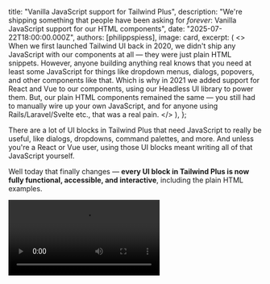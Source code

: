 

  title: "Vanilla JavaScript support for Tailwind Plus",
  description:
    "We're shipping something that people have been asking for _forever_: Vanilla JavaScript support for our HTML components",
  date: "2025-07-22T18:00:00.000Z",
  authors: [philippspiess],
  image: card,
  excerpt: (
    <>
      When we first launched Tailwind UI back in 2020, we didn't ship any JavaScript with our components at all — they
      were just plain HTML snippets. However, anyone building anything real knows that you need at least some JavaScript
      for things like dropdown menus, dialogs, popovers, and other components like that. Which is why in 2021 we added
      support for React and Vue to our components, using our Headless UI library to power them. But, our plain HTML
      components remained the same — you still had to manually wire up your own JavaScript, and for anyone using
      Rails/Laravel/Svelte etc., that was a real pain.
    </>
  ),
};

There are a lot of UI blocks in Tailwind Plus that need JavaScript to really be useful, like dialogs, dropdowns, command palettes, and more. And unless you're a React or Vue user, using those UI blocks meant writing all of that JavaScript yourself.

Well today that finally changes — **every UI block in Tailwind Plus is now fully functional, accessible, and interactive**, including the plain HTML examples.

<Video src="https://assets.tailwindcss.com/blog/vanilla-js-support-for-tailwind-plus/intro-video.mp4" videoClasses="aspect-[1536/804] object-cover"/>

```html
<el-dropdown class="relative inline-block text-left">
  <button class="inline-flex w-full justify-center gap-x-1.5 rounded-md bg-white px-3 py-2 text-sm font-semibold text-gray-900 shadow-xs ring-1 ring-gray-300 ring-inset hover:bg-gray-50">
    Options
    <svg viewBox="0 0 20 20" fill="currentColor" data-slot="icon" aria-hidden="true" class="-mr-1 size-5 text-gray-400">
      <path d="M5.22 8.22a.75.75 0 0 1 1.06 0L10 11.94l3.72-3.72a.75.75 0 1 1 1.06 1.06l-4.25 4.25a.75.75 0 0 1-1.06 0L5.22 9.28a.75.75 0 0 1 0-1.06Z" clip-rule="evenodd" fill-rule="evenodd" />
    </svg>
  </button>

  <el-menu anchor="bottom end" popover class="w-56 origin-top-right rounded-md bg-white shadow-lg ring-1 ring-black/5 transition transition-discrete [--anchor-gap:--spacing(2)] focus:outline-hidden data-closed:scale-95 data-closed:transform data-closed:opacity-0 data-enter:duration-100 data-enter:ease-out data-leave:duration-75 data-leave:ease-in">
    <div class="py-1">
      <a href="#" class="block px-4 py-2 text-sm text-gray-700 focus:bg-gray-100 focus:text-gray-900 focus:outline-hidden">Account settings</a>
      <a href="#" class="block px-4 py-2 text-sm text-gray-700 focus:bg-gray-100 focus:text-gray-900 focus:outline-hidden">Support</a>
      <a href="#" class="block px-4 py-2 text-sm text-gray-700 focus:bg-gray-100 focus:text-gray-900 focus:outline-hidden">License</a>
      <form action="#" method="POST">
        <button type="submit" class="block w-full px-4 py-2 text-left text-sm text-gray-700 focus:bg-gray-100 focus:text-gray-900 focus:outline-hidden">Sign out</button>
      </form>
    </div>
  </el-menu>
</el-dropdown>
```

Now you can use any [dropdown](https://tailwindcss.com/plus/ui-blocks/application-ui/elements/dropdowns), [command palette](https://tailwindcss.com/plus/ui-blocks/application-ui/navigation/command-palettes), [dialog](https://tailwindcss.com/plus/ui-blocks/application-ui/overlays/modal-dialogs), [drawer](https://tailwindcss.com/plus/ui-blocks/application-ui/overlays/drawers), and more in any project you're working on — no JavaScript framework required.


## No framework required

To pull this off, we built `@tailwindplus/elements` — a library we're releasing exclusively for [Tailwind Plus](https://tailwindcss.com/plus) customers.

Elements is a collection of headless [custom elements](https://developer.mozilla.org/en-US/docs/Web/API/Web_components/Using_custom_elements) that wrap up all of the complex behavior needed to build custom interactive UIs using just HTML, and can be styled any way you like using utility classes or custom CSS.

Instead of being coupled to a specific JavaScript framework, these custom elements work anywhere you can use a `<script>` tag:

```html
/* [!code filename:index.html] */
<script src="https://cdn.jsdelivr.net/npm/@tailwindplus/elements@1" type="module"></script>
```

Here's what it looks like to build a [custom select](https://tailwindcss.com/plus/ui-blocks/application-ui/forms/select-menus#component-e0f6280e5501d69e188768909fda485e) with Elements:

<Video src="https://assets.tailwindcss.com/blog/vanilla-js-support-for-tailwind-plus/select.mp4" alt="Select" />

```html
<label for="select" class="block text-sm/6 font-medium text-gray-900">Assigned to</label>
<!-- [!code highlight:2] -->
<el-select id="select" name="selected" value="4" class="mt-2 block">
  <button type="button" class="grid w-full cursor-default grid-cols-1 ...">
    <!-- [!code highlight:2] -->
    <el-selectedcontent></el-selectedcontent>
    <svg viewBox="0 0 16 16" fill="currentColor" aria-hidden="true" class="col-start-1 row-start-1 ...">
      <!-- ... -->
    </svg>
  </button>

  <!-- [!code highlight:2] -->
  <el-options anchor="bottom start" popover class="max-h-60 w-(--button-width) [--anchor-gap:--spacing(1)] ...">
      <!-- [!code highlight:2] -->
    <el-option value="1" class="group/option relative block focus:bg-indigo-600 ...">
      <div class="flex items-center">
        <span aria-hidden="true" class="inline-block size-2 shrink-0 ..."></span>
        <span class="ml-3 block group-aria-selected/option:font-semibold ...">
          Wade Cooper
          <span class="sr-only"> is online</span>
        </span>
      </div>
      <span class="group-not-aria-selected/option:hidden group-focus/option:text-white in-[el-selectedcontent]:hidden ...">
        <svg viewBox="0 0 20 20" fill="currentColor" data-slot="icon" aria-hidden="true" class="size-5">
            <!-- ... -->
        </svg>
      </span>
      <!-- [!code highlight:2] -->
    </el-option>
    <!-- ... -->
    <!-- [!code highlight:2] -->
  </el-options>
  <!-- [!code highlight:2] -->
</el-select>
```

See those custom HTML elements like `<el-select>` and `<el-options>`? Those are the secret sauce that make everything work, including automatic ARIA attribute management, focus handling, keyboard support, and more.

You can even build something as sophisticated as a custom [command palette](https://tailwindcss.com/plus/ui-blocks/application-ui/navigation/command-palettes#component-5e859372042e1b3b308dc51f3ac8bad6) with Elements, without having to write any of your own JavaScript:

<Video src="https://assets.tailwindcss.com/blog/vanilla-js-support-for-tailwind-plus/command-palette-demo.mp4" videoClasses="aspect-[1536/912] object-cover"/>


```html
<button command="show-modal" commandfor="dialog" class="rounded-md bg-white/80 px-2.5 py-1.5 text-sm font-semibold text-gray-900 hover:bg-white/90">Open command palette</button>

<!-- [!code highlight:2] -->
<el-dialog class="group/dialog">
  <dialog id="dialog" class="backdrop:bg-transparent">
    <div class="fixed inset-0 bg-gray-500/25 transition-opacity group-data-closed/dialog:opacity-0 group-data-enter/dialog:duration-300 group-data-enter/dialog:ease-out group-data-leave/dialog:duration-200 group-data-leave/dialog:ease-in"></div>

    <div tabindex="0" class="fixed inset-0 w-screen overflow-y-auto p-4 focus:outline-none sm:p-6 md:p-20">
      <!-- [!code highlight:3] -->
      <el-dialog-panel class="mx-auto block max-w-3xl transform overflow-hidden rounded-xl bg-white shadow-2xl ring-1 ring-black/5 transition-all group-data-closed/dialog:scale-95 group-data-closed/dialog:opacity-0 group-data-enter/dialog:duration-300 group-data-enter/dialog:ease-out group-data-leave/dialog:duration-200 group-data-leave/dialog:ease-in">
        <el-command-palette class="divide-y divide-gray-100">
          <div class="grid grid-cols-1">
            <input type="text" autofocus placeholder="Search..." class="col-start-1 row-start-1 h-12 w-full pr-4 pl-11 text-base text-gray-900 outline-hidden placeholder:text-gray-400 sm:text-sm" />
            <svg viewBox="0 0 20 20" fill="currentColor" data-slot="icon" aria-hidden="true" class="pointer-events-none col-start-1 row-start-1 ml-4 size-5 self-center text-gray-400">
              <path d="M9 3.5a5.5 5.5 0 1 0 0 11 5.5 5.5 0 0 0 0-11ZM2 9a7 7 0 1 1 12.452 4.391l3.328 3.329a.75.75 0 1 1-1.06 1.06l-3.329-3.328A7 7 0 0 1 2 9Z" clip-rule="evenodd" fill-rule="evenodd" />
            </svg>
          </div>

          <div class="flex transform-gpu divide-x divide-gray-100">
            <div class="max-h-96 min-w-0 flex-auto scroll-py-4 overflow-y-auto px-6 py-4">
              <!-- [!code highlight:3] -->
              <el-command-list class="-mx-2 block text-sm text-gray-700">
                <el-defaults>
                  <h2 class="mx-2 mt-2 mb-4 text-xs font-semibold text-gray-500">Recent searches</h2>
                  <div class="text-sm text-gray-700">
                    <a id="person-suggestion-6" href="#" class="group flex cursor-default items-center rounded-md p-2 select-none focus:outline-hidden aria-selected:bg-gray-100 aria-selected:text-gray-900">
                      <img src="https://images.unsplash.com/photo-1472099645785-5658abf4ff4e?ixlib=rb-1.2.1&ixid=eyJhcHBfaWQiOjEyMDd9&auto=format&fit=facearea&facepad=2&w=256&h=256&q=80" alt="" class="size-6 flex-none rounded-full" />
                      <span class="ml-3 flex-auto truncate">Tom Cook</span>
                      <svg viewBox="0 0 20 20" fill="currentColor" data-slot="icon" aria-hidden="true" class="ml-3 hidden size-5 flex-none text-gray-400 group-aria-selected:block">
                        <path d="M8.22 5.22a.75.75 0 0 1 1.06 0l4.25 4.25a.75.75 0 0 1 0 1.06l-4.25 4.25a.75.75 0 0 1-1.06-1.06L11.94 10 8.22 6.28a.75.75 0 0 1 0-1.06Z" clip-rule="evenodd" fill-rule="evenodd" />
                      </svg>
                    </a>
                   <!-- ... -->
                  </div>
                  <!-- [!code highlight:2] -->
                </el-defaults>
                <!-- [!code highlight:2] -->
                <el-command-group hidden class="sm:h-96">
                  <a id="person-1" href="#" hidden class="group flex cursor-default items-center rounded-md p-2 select-none focus:outline-hidden aria-selected:bg-gray-100 aria-selected:text-gray-900">
                    <img src="https://images.unsplash.com/photo-1494790108377-be9c29b29330?ixlib=rb-1.2.1&ixid=eyJhcHBfaWQiOjEyMDd9&auto=format&fit=facearea&facepad=2&w=256&h=256&q=80" alt="" class="size-6 flex-none rounded-full" />
                    <span class="ml-3 flex-auto truncate">Leslie Alexander</span>
                    <svg viewBox="0 0 20 20" fill="currentColor" data-slot="icon" aria-hidden="true" class="ml-3 hidden size-5 flex-none text-gray-400 group-aria-selected:block">
                      <path d="M8.22 5.22a.75.75 0 0 1 1.06 0l4.25 4.25a.75.75 0 0 1 0 1.06l-4.25 4.25a.75.75 0 0 1-1.06-1.06L11.94 10 8.22 6.28a.75.75 0 0 1 0-1.06Z" clip-rule="evenodd" fill-rule="evenodd" />
                    </svg>
                  </a>
                  <!-- ... -->
                  <!-- [!code highlight:4] -->
                </el-command-group>
              </el-command-list>
              <el-no-results hidden class="block px-6 py-14 text-center text-sm sm:px-14">
                <svg viewBox="0 0 24 24" fill="none" stroke="currentColor" stroke-width="1.5" data-slot="icon" aria-hidden="true" class="mx-auto size-6 text-gray-400">
                  <path d="M15 19.128a9.38 9.38 0 0 0 2.625.372 9.337 9.337 0 0 0 4.121-.952 4.125 4.125 0 0 0-7.533-2.493M15 19.128v-.003c0-1.113-.285-2.16-.786-3.07M15 19.128v.106A12.318 12.318 0 0 1 8.624 21c-2.331 0-4.512-.645-6.374-1.766l-.001-.109a6.375 6.375 0 0 1 11.964-3.07M12 6.375a3.375 3.375 0 1 1-6.75 0 3.375 3.375 0 0 1 6.75 0Zm8.25 2.25a2.625 2.625 0 1 1-5.25 0 2.625 2.625 0 0 1 5.25 0Z" stroke-linecap="round" stroke-linejoin="round" />
                </svg>
                <p class="mt-4 font-semibold text-gray-900">No people found</p>
                <p class="mt-2 text-gray-500">We couldn't find anything with that term. Please try again.</p>
                <!-- [!code highlight:2] -->
              </el-no-results>
            </div>

            <!-- [!code highlight:2] -->
            <el-command-preview for="person-1" hidden class="h-96 w-1/2 flex-none flex-col divide-y divide-gray-100 overflow-y-auto sm:flex">
              <div class="flex-none p-6 text-center">
                <img src="https://images.unsplash.com/photo-1494790108377-be9c29b29330?ixlib=rb-1.2.1&ixid=eyJhcHBfaWQiOjEyMDd9&auto=format&fit=facearea&facepad=2&w=256&h=256&q=80" alt="" class="mx-auto size-16 rounded-full" />
                <h2 class="mt-3 font-semibold text-gray-900">Leslie Alexander</h2>
                <p class="text-sm/6 text-gray-500">Co-Founder / CEO</p>
              </div>
              <div class="flex flex-auto flex-col justify-between p-6">
                <dl class="grid grid-cols-1 gap-x-6 gap-y-3 text-sm text-gray-700">
                  <dt class="col-end-1 font-semibold text-gray-900">Phone</dt>
                  <dd>1-493-747-9031</dd>
                  <dt class="col-end-1 font-semibold text-gray-900">URL</dt>
                  <dd class="truncate"><a href="https://example.com" class="text-indigo-600 underline">https://example.com</a></dd>
                  <dt class="col-end-1 font-semibold text-gray-900">Email</dt>
                  <dd class="truncate"><a href="mailto:lesliealexander@example.com" class="text-indigo-600 underline">lesliealexander@example.com</a></dd>
                </dl>
                <button type="button" class="mt-6 w-full rounded-md bg-indigo-600 px-3 py-2 text-sm font-semibold text-white shadow-xs hover:bg-indigo-500 focus-visible:outline-2 focus-visible:outline-offset-2 focus-visible:outline-indigo-600">Send message</button>
              </div>
              <!-- [!code highlight:2] -->
            </el-command-preview>
            <!-- ... -->
          </div>
          <!-- [!code highlight:3] -->
        </el-command-palette>
      </el-dialog-panel>
    </div>
  </dialog>
  <!-- [!code highlight:2] -->
</el-dialog>
```

To support all of the UI blocks in Tailwind Plus, we're shipping the following primitives in this first release of Elements:

- [Autocomplete](https://tailwindcss.com/plus/ui-blocks/documentation/autocomplete) — for building things like custom [Comboboxes](https://tailwindcss.com/plus/ui-blocks/application-ui/forms/comboboxes).
- [Command palette](https://tailwindcss.com/plus/ui-blocks/documentation/command-palette) — for building custom [Command Palettes](https://tailwindcss.com/plus/ui-blocks/application-ui/navigation/command-palettes).
- [Dialog](https://tailwindcss.com/plus/ui-blocks/documentation/dialog) — for building custom [Modal Dialogs](https://tailwindcss.com/plus/ui-blocks/application-ui/overlays/modal-dialogs), [Drawers](https://tailwindcss.com/plus/ui-blocks/application-ui/overlays/drawers), and more.
- [Disclosure](https://tailwindcss.com/plus/ui-blocks/documentation/disclosure) — for building collapsible [FAQs](https://tailwindcss.com/plus/ui-blocks/marketing/sections/faq-sections#component-8699d80b13ef524eb573e54b4d4b89d1), mobile menus in [Navbars](https://tailwindcss.com/plus/ui-blocks/application-ui/navigation/navbars), and more.
- [Dropdown menu](https://tailwindcss.com/plus/ui-blocks/documentation/dropdown-menu) — for building custom [Dropdowns](https://tailwindcss.com/plus/ui-blocks/application-ui/elements/dropdowns), of course.
- [Popover](https://tailwindcss.com/plus/ui-blocks/documentation/popover) — for building custom [Flyout Menus](https://tailwindcss.com/plus/ui-blocks/marketing/elements/flyout-menus) and more.
- [Select](https://tailwindcss.com/plus/ui-blocks/documentation/select) — for building custom [Select Menus](https://tailwindcss.com/plus/ui-blocks/application-ui/forms/select-menus#component-8298198b136afab3bb19391ae716077f).
- [Tabs](https://tailwindcss.com/plus/ui-blocks/documentation/tabs) — for building custom tabs, like we use in custom [Textareas](https://tailwindcss.com/plus/ui-blocks/application-ui/forms/textareas#component-532d35bcb49664c16a4f877d71658b12) and [Product Overviews](https://tailwindcss.com/plus/ui-blocks/ecommerce/components/product-overviews#component-13a89c2dc50a31afd66541dc28fa3c13).

If you're a Tailwind Plus customer, head over to the brand new [Elements documentation](https://tailwindcss.com/plus/ui-blocks/documentation/elements) to learn more about how everything works and check out some examples.

## Leveraging the modern web

We leaned on a lot of modern platform features to keep Elements as light and native as a possible.

- [Custom elements](https://developer.mozilla.org/en-US/docs/Web/API/Web_components/Using_custom_elements) as a cross-platform component abstraction.
- [The `popover` attribute](https://developer.mozilla.org/en-US/docs/Web/HTML/Reference/Global_attributes/popover) to manage overlays and popovers with automatic top-layer rendering together with [`beforetoggle`](https://developer.mozilla.org/en-US/docs/Web/API/HTMLElement/beforetoggle_event) to control transitions.
- [Native `<dialog>` elements](https://developer.mozilla.org/en-US/docs/Web/API/HTMLDialogElement) for focus trapping and top-layer rendering.
- [Invoker commands](https://developer.mozilla.org/en-US/docs/Web/API/Invoker_Commands_API) to declaratively manage interactive elements, like toggling a custom disclosure.
- [`ElementInternals`](https://developer.mozilla.org/en-US/docs/Web/API/ElementInternals) to make our custom form controls work like native form controls.

We also bundle any necessary polyfills for these features to make sure that Elements works in all of the same [browsers supported by Tailwind CSS v4.0](https://tailwindcss.com/docs/compatibility#browser-support). This means Elements will only get smaller as these modern platform features become more widely available.

## Components that work everywhere

Since HTML is the lowest common denominator between all web frameworks, Elements makes it possible for all of HTML-only UI blocks in Tailwind Plus to work literally anywhere.

Here's one of our [Combobox](https://tailwindcss.com/plus/ui-blocks/application-ui/forms/comboboxes) examples wired up with two-way binding in [Svelte](https://svelte.dev/):

```html
<!-- [!code filename:Combobox.svelte] -->
<script>
  let input = $state("");
  function handleSubmit() {
    alert(`Selected: ${input}`);
  }
</script>

<form onsubmit={handleSubmit}>
  <label for="autocomplete" class="block text-sm/6 font-medium text-gray-900">Assigned to</label>
  <el-autocomplete class="relative mt-2 block">
    <input bind:value={input} id="autocomplete" type="text" class="block w-full rounded-md ..." />
    <button type="button" class="absolute inset-y-0 right-0 flex ...">
      <svg viewBox="0 0 20 20" fill="currentColor" aria-hidden="true" class="size-5 text-gray-400">
        <path d="M5.22 8.22a.75.75 ..." clip-rule="evenodd" fill-rule="evenodd" />
      </svg>
    </button>

    <el-options anchor="bottom end" popover class="max-h-60 w-(--input-width) [--anchor-gap:--spacing(1)] ...">
      <el-option value="Leslie Alexander" class="block truncate aria-selected:bg-indigo-600 aria-selected:text-white ...">Leslie Alexander</el-option>
    </el-options>
  </el-autocomplete>
  <button type="submit">Submit</button>
</form>
```

Or here's a custom select in [Rails](https://rubyonrails.org/) that's included in form submissions, just like a native form control:

```rb
// [!code filename:app/controllers/orders_controller.rb]
class OrdersController < ApplicationController
  def new
    @cars = Car.all
    @selected_car = @cars.first
  end

  def create
    car = Car.find(params[:car_id])
    flash[:notice] = "Selected car: #{car.name}"
    redirect_to root_path
  end
end
```

```erb
// [!code filename:app/views/orders/new.html.erb]
<%= form_with do |form| %>
  <%= form.label :car_id, "Choose your favorite sports car:" %>

  <el-select name="car_id" id="car_id" value="<%= @selected_car.id %>">
    <button type="button">
      <el-selectedcontent>
        <%= @selected_car.name %>
      </el-selectedcontent>

      <svg viewBox="0 0 24 24" aria-hidden="true">
        <path d="M15.75 19.5L8.25 12l7.5-7.5" />
      </svg>
    </button>

    <el-options anchor="bottom end" popover="">
      <% @cars.each do |car| %>
        <el-option value="<%= car.id %>">
          <%= car.name %>
        </el-option>
      <% end %>
    </el-options>
  </el-select>

  <%= form.submit "Order my sports car" %>
<% end %>
```

You can even use Elements in [React](https://react.dev/) instead of using a React-only library like Headless UI or React Aria if you want:

```jsx
import Link from "next/link";

export default function Home() {
  return (
    <el-dropdown>
      <button>Menu</button>
      <el-menu anchor="bottom start" popover>
        <Link href="/">Home</Link>
        <Link href="/about">About</Link>
        <Link href="/faq">FAQ</Link>
      </el-menu>
    </el-dropdown>
  );
}
```

## Try it out today

- Explain how this is available to all Tailwind Plus customers
- Link to docs again



Tailwind Plus Elements is available for all [Tailwind Plus customers](https://tailwindcss.com/plus) starting today and we've updated all of our current components to make full use of it. You can learn more about how to install Tailwind Plus Elements [in our new docs](https://tailwindcss.com/plus/ui-blocks/documentation/elements-api-reference).

With Elements, we now have a way to make all of our Tailwind Plus components work in _any_ framework, designed to become lighter as the web platform itself matures.

We can't wait to see what you'll build with it!
